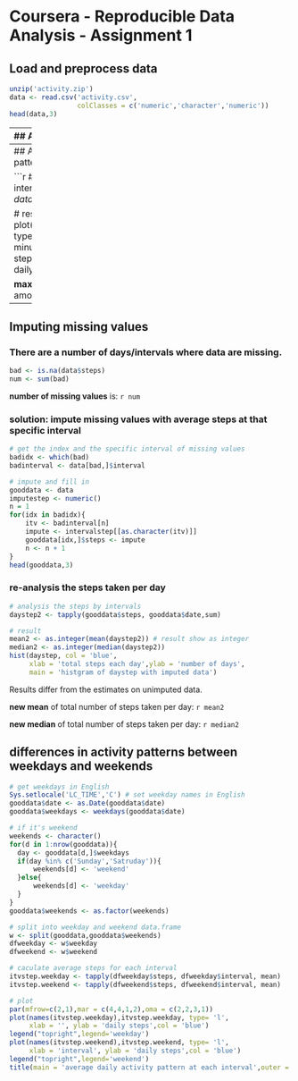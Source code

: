 Coursera - Reproducible Data Analysis - Assignment 1
==================================================

## Load and preprocess data

```r
unzip('activity.zip')
data <- read.csv('activity.csv', 
                 colClasses = c('numeric','character','numeric'))
head(data,3)
```

-------
## Analysis the steps taken per day

```r
# caculate the sum of steps taken each day
daystep <- tapply(data$steps, data$date,sum, na.rm = T)

# result
mean <- mean(daystep)
median <- as.integer(median(daystep)) # result show as integer
hist(daystep, col = 'blue',
     xlab = 'total steps each day',ylab = 'number of days')
```

**mean** total number of steps taken per day: `r mean`

**median** total number of steps taken per day: `r median`


-----
## Analysis average daily activity pattern

```r
# analysis the steps by intervals
intervalstep <- tapply(data$steps, data$interval, mean, na.rm = T)

# result
max <- max(intervalstep)
plot(names(intervalstep),intervalstep, type= 'l', col = 'blue' ,
     xlab = '5-minute interval',   
     ylab = 'average steps across all day',   
     main = 'average daily activity pattern')
```

**maximum** average number of steps among all intervals: `r max` steps

-----
## Imputing missing values

### There are a number of days/intervals where data are missing.

```r
bad <- is.na(data$steps)
num <- sum(bad)
```
**number of missing values** is: `r num`

### solution: impute missing values with average steps at that specific interval

```r
# get the index and the specific interval of missing values
badidx <- which(bad)
badinterval <- data[bad,]$interval

# impute and fill in
gooddata <- data
imputestep <- numeric()
n = 1
for(idx in badidx){
    itv <- badinterval[n]
    impute <- intervalstep[[as.character(itv)]]
    gooddata[idx,]$steps <- impute
    n <- n + 1  
}
head(gooddata,3)
```

### re-analysis the steps taken per day
```r
# analysis the steps by intervals
daystep2 <- tapply(gooddata$steps, gooddata$date,sum)

# result
mean2 <- as.integer(mean(daystep2)) # result show as integer
median2 <- as.integer(median(daystep2)) 
hist(daystep, col = 'blue',
     xlab = 'total steps each day',ylab = 'number of days',
     main = 'histgram of daystep with imputed data')
```

Results differ from the estimates on unimputed data.

**new mean** of total number of steps taken per day: `r mean2`

**new median** of total number of steps taken per day: `r median2`

  

  
## differences in activity patterns between weekdays and weekends

```r
# get weekdays in English
Sys.setlocale('LC_TIME','C') # set weekday names in English
gooddata$date <- as.Date(gooddata$date)
gooddata$weekdays <- weekdays(gooddata$date)
```
```r
# if it's weekend
weekends <- character()
for(d in 1:nrow(gooddata)){
  day <- gooddata[d,]$weekdays
  if(day %in% c('Sunday','Satruday')){
      weekends[d] <- 'weekend'
  }else{
      weekends[d] <- 'weekday'
  }
}
gooddata$weekends <- as.factor(weekends)

# split into weekday and weekend data.frame
w <- split(gooddata,gooddata$weekends)
dfweekday <- w$weekday
dfweekend <- w$weekend

# caculate average steps for each interval
itvstep.weekday <- tapply(dfweekday$steps, dfweekday$interval, mean)
itvstep.weekend <- tapply(dfweekend$steps, dfweekend$interval, mean)

# plot
par(mfrow=c(2,1),mar = c(4,4,1,2),oma = c(2,2,3,1))
plot(names(itvstep.weekday),itvstep.weekday, type= 'l',
     xlab = '', ylab = 'daily steps',col = 'blue')
legend("topright",legend='weekday')
plot(names(itvstep.weekend),itvstep.weekend, type= 'l',
     xlab = 'interval', ylab = 'daily steps',col = 'blue')
legend("topright",legend='weekend')
title(main = 'average daily activity pattern at each interval',outer = T)
```